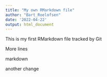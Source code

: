 ```yaml
---
title: "My own RMarkdown file"
author: "Bart_Roelofsen"
date: '2022-04-22'
output: html_document
---
```


This is my first RMarkdown file tracked by Git

More lines

markdown


another change
